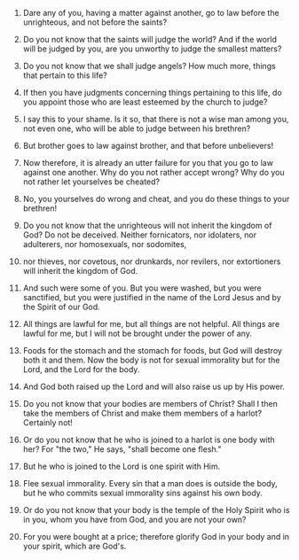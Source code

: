 
1. Dare any of you, having a matter against another, go to law before the unrighteous, and not before the saints?

2. Do you not know that the saints will judge the world? And if the world will be judged by you, are you unworthy to judge the smallest matters?

3. Do you not know that we shall judge angels? How much more, things that pertain to this life?

4. If then you have judgments concerning things pertaining to this life, do you appoint those who are least esteemed by the church to judge?

5. I say this to your shame. Is it so, that there is not a wise man among you, not even one, who will be able to judge between his brethren?

6. But brother goes to law against brother, and that before unbelievers!

7. Now therefore, it is already an utter failure for you that you go to law against one another. Why do you not rather accept wrong? Why do you not rather let yourselves be cheated?

8. No, you yourselves do wrong and cheat, and you do these things to your brethren!

9. Do you not know that the unrighteous will not inherit the kingdom of God? Do not be deceived. Neither fornicators, nor idolaters, nor adulterers, nor homosexuals, nor sodomites,

10. nor thieves, nor covetous, nor drunkards, nor revilers, nor extortioners will inherit the kingdom of God.

11. And such were some of you. But you were washed, but you were sanctified, but you were justified in the name of the Lord Jesus and by the Spirit of our God.

12. All things are lawful for me, but all things are not helpful. All things are lawful for me, but I will not be brought under the power of any.

13. Foods for the stomach and the stomach for foods, but God will destroy both it and them. Now the body is not for sexual immorality but for the Lord, and the Lord for the body.

14. And God both raised up the Lord and will also raise us up by His power.

15. Do you not know that your bodies are members of Christ? Shall I then take the members of Christ and make them members of a harlot? Certainly not!

16. Or do you not know that he who is joined to a harlot is one body with her? For "the two," He says, "shall become one flesh."

17. But he who is joined to the Lord is one spirit with Him.

18. Flee sexual immorality. Every sin that a man does is outside the body, but he who commits sexual immorality sins against his own body.

19. Or do you not know that your body is the temple of the Holy Spirit who is in you, whom you have from God, and you are not your own?

20. For you were bought at a price; therefore glorify God in your body and in your spirit, which are God's.


